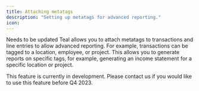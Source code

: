 ```yaml
---
title: Attaching metatags
description: "Setting up metatags for advanced reporting."
icon:
---
```

<Warning>Needs to be updated</Warning>
Teal allows you to attach metatags to transactions and line entries to allow advanced reporting. For example, transactions can be tagged to a 
location, employee, or project. This allows you to generate reports on specific tags, for example, generating an income statement for a specific 
location or project.

This feature is currently in development. Please contact us if you would like to use this feature before Q4 2023.
